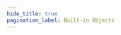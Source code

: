 ```yaml
---
hide_title: true
pagination_label: Built-in Objects
---
```



<FeatureIcon src={javascript} alt="Value Types" title="Value Types" />
<LinkList
  srcList={[
    {
      title: "Number",
      link: "/docs/front-end/javascript/value-types/number",
      src: javascript,
      alt: "Number",
    },
    {
      title: "String",
      link: "/docs/front-end/javascript/value-types/string",
      src: javascript,
      alt: "String",
    },
    {
      title: "Type Conversion",
      link: "/docs/front-end/javascript/value-types/type-conversion",
      src: javascript,
      alt: "Type Conversion",
    },
  ]}
/>

